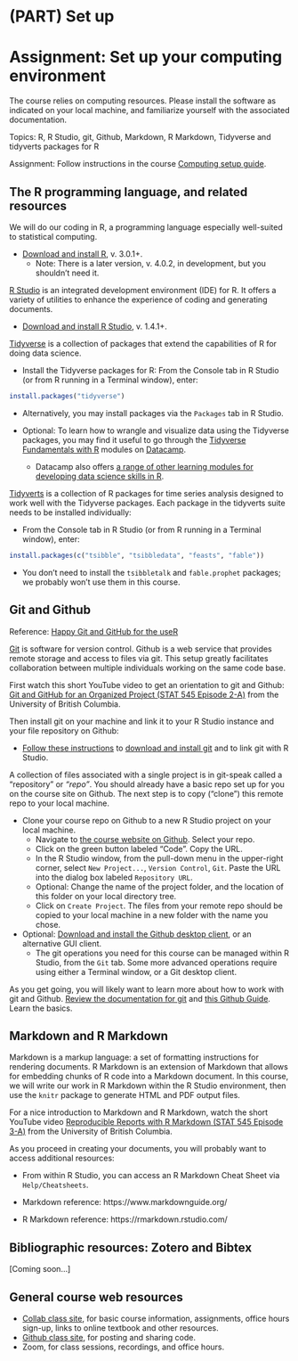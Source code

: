 # (PART) Set up {-} 

# Assignment: Set up your computing environment

The course relies on computing resources. Please install the software as indicated on your local machine, and familiarize yourself with the associated documentation. 

Topics: R, R Studio, git, Github, Markdown, R Markdown, Tidyverse and tidyverts packages for R

Assignment: Follow instructions in the course [Computing setup guide](https://github.com/uva-eng-time-series-sp21/sys5581-course-materials/blob/master/computing_setup_guide.pdf).



## The R programming language, and related resources

We will do our coding in R, a programming language especially well-suited to statistical computing. 

* [Download and install R](https://cran.rstudio.com/), v. 3.0.1+.
  - Note: There is a later version, v. 4.0.2, in development, but you shouldn't need it.

[R Studio](https://rstudio.com/products/rstudio/) is an integrated development environment (IDE) for R. It offers a variety of utilities to enhance the experience of coding and generating documents.

* [Download and install R Studio](https://rstudio.com/products/rstudio/download/#download), v. 1.4.1+. 

[Tidyverse](https://www.tidyverse.org/) is a collection of packages that extend the capabilities of R for doing data science.

* Install the Tidyverse packages for R: From the Console tab in R Studio (or from R running in a Terminal window), enter:
```r
install.packages("tidyverse")
```
  - Alternatively, you may install packages via the `Packages` tab in R Studio.

* Optional: To learn how to wrangle and visualize data using the Tidyverse packages, you may find it useful to go through the [Tidyverse Fundamentals with R](https://learn.datacamp.com/skill-tracks/tidyverse-fundamentals) modules on [Datacamp](https://learn.datacamp.com/). 
  - Datacamp also offers [a range of other learning modules for developing data science skills in R](https://learn.datacamp.com/career-tracks/data-scientist-with-r). 

[Tidyverts](https://tidyverts.org/) is a collection of R packages for time series analysis designed to work well with the Tidyverse packages. Each package in the tidyverts suite needs to be installed individually:

* From the Console tab in R Studio (or from R running in a Terminal window), enter:
```r
install.packages(c("tsibble", "tsibbledata", "feasts", "fable"))
```

  - You don't need to install the `tsibbletalk` and `fable.prophet` packages; we probably won't use them in this course. 
  



## Git and Github

Reference: [Happy Git and GitHub for the useR](https://happygitwithr.com/)

[Git](https://git-scm.com/) is software for version control. Github is a web service that provides remote storage and access to files via git. This setup greatly facilitates collaboration between multiple individuals working on the same code base.

First watch this short YouTube video to get an orientation to git and Github: [Git and GitHub for an Organized Project (STAT 545 Episode 2-A)](https://www.youtube.com/watch?v=l2ftm-YwJs8) from the University of British Columbia.

Then install git on your machine and link it to your R Studio instance and your file repository on Github:

* [Follow these instructions](https://jennybc.github.io/2014-05-12-ubc/ubc-r/session03_git.html) to [download and install git](https://git-scm.com/downloads) and to link git with R Studio.

A collection of files associated with a single project is in git-speak called a "repository" or *"repo"*. You should already have a basic repo set up for you on the course site on Github. The next step is to copy ("clone") this remote repo to your local machine.

* Clone your course repo on Github to a new R Studio project on your local machine.
  - Navigate to [the course website on Github](https://github.com/uva-eng-time-series-sp21). Select your repo.
  - Click on the green button labeled "Code". Copy the URL.
  - In the R Studio window, from the pull-down menu in the upper-right corner, select `New Project...`, `Version Control`, `Git`. Paste the URL into the dialog box labeled `Repository URL`.
  - Optional: Change the name of the project folder, and the location of this folder on your local directory tree.
  - Click on `Create Project`. The files from your remote repo should be copied to your local machine in a new folder with the name you chose.
  
* Optional: [Download and install the Github desktop client](https://git-scm.com/downloads/guis), or an alternative GUI client.
  - The git operations you need for this course can be managed within R Studio, from the `Git` tab. Some more advanced operations require using either a Terminal window, or a Git desktop client. 
  
As you get going, you will likely want to learn more about how to work with git and Github. [Review the documentation for git](https://git-scm.com/) and [this Github Guide](https://guides.github.com/introduction/flow/). Learn the basics.



## Markdown and R Markdown

Markdown is a markup language: a set of formatting instructions for rendering documents. R Markdown is an extension of Markdown that allows for embedding chunks of R code into a Markdown document. In this course, we will write our work in R Markdown within the R Studio environment, then use the `knitr` package to generate HTML and PDF output files.

For a nice introduction to Markdown and R Markdown, watch the short YouTube video [Reproducible Reports with R Markdown (STAT 545 Episode 3-A)](https://www.youtube.com/watch?v=ZzDSkBgt9xQ) from the University of British Columbia.

As you proceed in creating your documents, you will probably want to access additional resources:

* From within R Studio, you can access an R Markdown Cheat Sheet via `Help/Cheatsheets`.

* Markdown reference: https://www.markdownguide.org/

* R Markdown reference: https://rmarkdown.rstudio.com/


## Bibliographic resources: Zotero and Bibtex

[Coming soon...]

## General course web resources

  * [Collab class site](https://collab.its.virginia.edu), for basic course information, assignments, office hours sign-up, links to online textbook and other resources.
  * [Github class site](https://github.com/uva-eng-time-series-sp21), for posting and sharing code.
  * Zoom, for class sessions, recordings, and office hours.

